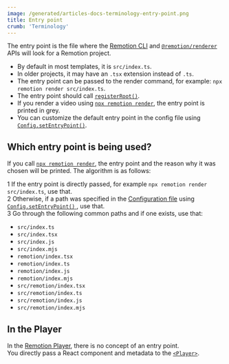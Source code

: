 ```yaml
---
image: /generated/articles-docs-terminology-entry-point.png
title: Entry point
crumb: 'Terminology'
---
```


The entry point is the file where the [Remotion CLI](/docs/cli) and [`@remotion/renderer`](/docs/renderer) APIs will look for a Remotion project.

- By default in most templates, it is `src/index.ts`.
- In older projects, it may have an `.tsx` extension instead of `.ts`.
- The entry point can be passed to the render command, for example: `npx remotion render src/index.ts`.
- The entry point should call [`registerRoot()`](/docs/register-root).
- If you render a video using [`npx remotion render`](/docs/cli/render), the entry point is printed in grey.
- You can customize the default entry point in the config file using [`Config.setEntryPoint()`](/docs/config#setentrypoint).

## Which entry point is being used?

If you call [`npx remotion render`](/docs/cli/render), the entry point and the reason why it was chosen will be printed. The algorithm is as follows:

<Step>1</Step> If the entry point is directly passed, for example
<code>npx remotion render src/index.ts</code>, use that.
<br />
<Step>2</Step> Otherwise, if a path was specified in the
<a href="/docs/config">Configuration file</a> using
<a href="/docs/config#setentrypoint">
	<code>Config.setEntryPoint()</code>
</a>
, use that. <br />
<Step>3</Step> Go through the following common paths and if one exists, use
that:

<ul>
	<li>
		<code>src/index.ts</code>
	</li>
	<li>
		<code>src/index.tsx</code>
	</li>
	<li>
		<code>src/index.js</code>
	</li>
	<li>
		<code>src/index.mjs</code>
	</li>
	<li>
		<code>remotion/index.tsx</code>
	</li>
	<li>
		<code>remotion/index.ts</code>
	</li>
	<li>
		<code>remotion/index.js</code>
	</li>
	<li>
		<code>remotion/index.mjs</code>
	</li>
	<li>
		<code>src/remotion/index.tsx</code>
	</li>
	<li>
		<code>src/remotion/index.ts</code>
	</li>
	<li>
		<code>src/remotion/index.js</code>
	</li>
	<li>
		<code>src/remotion/index.mjs</code>
	</li>
</ul>

## In the Player

In the [Remotion Player](/docs/terminology/player), there is no concept of an entry point.  
You directly pass a React component and metadata to the [`<Player>`](/docs/player/player).

